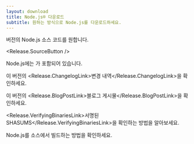 ```yaml
---
layout: download
title: Node.js® 다운로드
subtitle: 원하는 방식으로 Node.js를 다운로드하세요.
---
```


<section>
<Release.VersionDropdown /> 버전의 Node.js 소스 코드를 원합니다.

<Release.SourceButton />
</section>

<section>
Node.js에는 <Release.NpmLink />가 포함되어 있습니다.

이 버전의 <Release.ChangelogLink>변경 내역</Release.ChangelogLink>을 확인하세요.

이 버전의 <Release.BlogPostLink>블로그 게시물</Release.BlogPostLink>을 확인하세요.

<Release.VerifyingBinariesLink>서명된 SHASUMS</Release.VerifyingBinariesLink>을
확인하는 방법을 알아보세요.

Node.js를 <LinkWithArrow href="https://github.com/nodejs/node/blob/main/BUILDING.md#building-nodejs-on-supported-platforms">소스에서 빌드하는 방법</LinkWithArrow>을 확인하세요.

</section>
